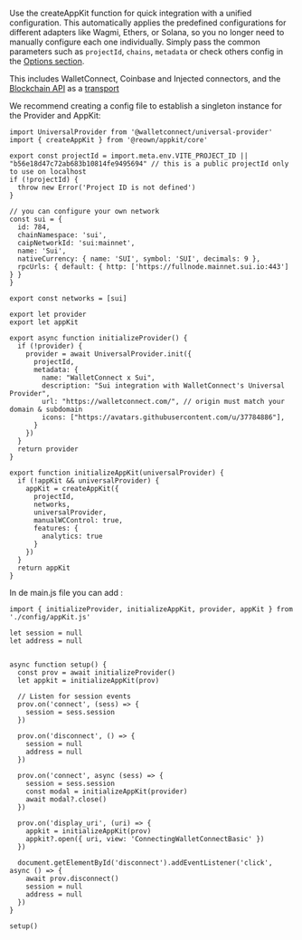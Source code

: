 Use the createAppKit function for quick integration with a unified configuration.
This automatically applies the predefined configurations for different adapters like Wagmi, Ethers, or Solana,
 so you no longer need to manually configure each one individually. 
 Simply pass the common parameters such as `projectId`, `chains`, `metadata` or check others config in the [Options section](options). 

This includes WalletConnect, Coinbase and Injected connectors, and the [Blockchain API](../../../../cloud/blockchain-api) as a [transport](https://wagmi.sh/core/api/createConfig#transports)

We recommend creating a config file to establish a singleton instance for the Provider and AppKit:

```tsx
import UniversalProvider from '@walletconnect/universal-provider'
import { createAppKit } from '@reown/appkit/core'

export const projectId = import.meta.env.VITE_PROJECT_ID || "b56e18d47c72ab683b10814fe9495694" // this is a public projectId only to use on localhost
if (!projectId) {
  throw new Error('Project ID is not defined')
}

// you can configure your own network
const sui = {
  id: 784,
  chainNamespace: 'sui',
  caipNetworkId: 'sui:mainnet',
  name: 'Sui',
  nativeCurrency: { name: 'SUI', symbol: 'SUI', decimals: 9 },
  rpcUrls: { default: { http: ['https://fullnode.mainnet.sui.io:443'] } }
}

export const networks = [sui]

export let provider
export let appKit

export async function initializeProvider() {
  if (!provider) {
    provider = await UniversalProvider.init({
      projectId,
      metadata: {
        name: "WalletConnect x Sui",
        description: "Sui integration with WalletConnect's Universal Provider",
        url: "https://walletconnect.com/", // origin must match your domain & subdomain
        icons: ["https://avatars.githubusercontent.com/u/37784886"],
      }
    })
  }
  return provider
}

export function initializeAppKit(universalProvider) {
  if (!appKit && universalProvider) {
    appKit = createAppKit({
      projectId,
      networks,
      universalProvider,
      manualWCControl: true,
      features: {
        analytics: true
      }
    })
  }
  return appKit
} 
```

In de main.js file you can add :

```tsx
import { initializeProvider, initializeAppKit, provider, appKit } from './config/appKit.js'

let session = null
let address = null


async function setup() {
  const prov = await initializeProvider()
  let appkit = initializeAppKit(prov)

  // Listen for session events
  prov.on('connect', (sess) => {
    session = sess.session
  })

  prov.on('disconnect', () => {
    session = null
    address = null
  })

  prov.on('connect', async (sess) => {
    session = sess.session
    const modal = initializeAppKit(provider)
    await modal?.close()
  })

  prov.on('display_uri', (uri) => {
    appkit = initializeAppKit(prov)
    appkit?.open({ uri, view: 'ConnectingWalletConnectBasic' })
  })

  document.getElementById('disconnect').addEventListener('click', async () => {
    await prov.disconnect()
    session = null
    address = null
  })
}

setup() 
```
